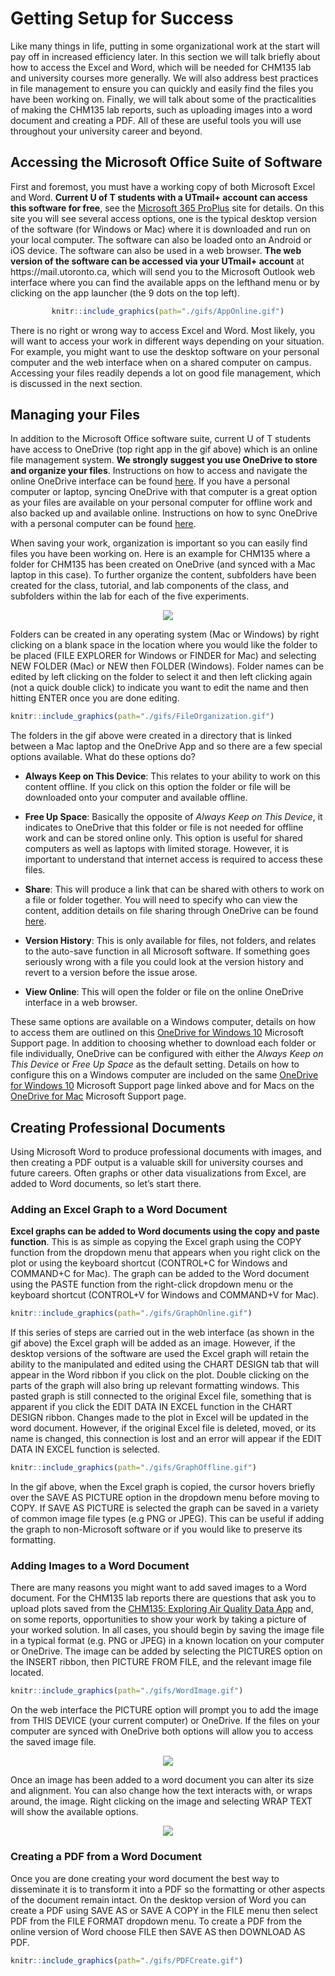 # Getting Setup for Success {#capabilities}

Like many things in life, putting in some organizational work at the start will pay off in increased efficiency later. In this section we will talk briefly about how to access the Excel and Word, which will be needed for CHM135 lab and university courses more generally.  We will also address best practices in file management to ensure you can quickly and easily find the files you have been working on. Finally, we will talk about some of the practicalities of making the CHM135 lab reports, such as uploading images into a word document and creating a PDF. All of these are useful tools you will use throughout your university career and beyond.

## Accessing the Microsoft Office Suite of Software

First and foremost, you must have a working copy of both Microsoft Excel and Word. **Current U of T students with a UTmail+ account can access this software for free**, see the [Microsoft 365 ProPlus](https://onesearch.library.utoronto.ca/ic-faq-categories/office-365-proplus) site for details. On this site you will see several access options, one is the typical desktop version of the software (for Windows or Mac) where it is downloaded and run on your local computer.  The software can also be loaded onto an Android or iOS device. The software can also be used in a web browser. **The web version of the software can be accessed via your UTmail+ account** at https://mail.utoronto.ca, which will send you to the Microsoft Outlook web interface where you can find the available apps on the lefthand menu or by clicking on the app launcher (the 9 dots on the top left).

<center>
```r
knitr::include_graphics(path="./gifs/AppOnline.gif")
```
</center>

There is no right or wrong way to access Excel and Word. Most likely, you will want to access your work in different ways depending on your situation. For example, you might want to use the desktop software on your personal computer and the web interface when on a shared computer on campus. Accessing your files readily depends a lot on good file management, which is discussed in the next section.

## Managing your Files

In addition to the Microsoft Office software suite, current U of T students have access to OneDrive (top right app in the gif above) which is an online file management system. **We strongly suggest you use OneDrive to store and organize your files**. Instructions on how to access and navigate the online OneDrive interface can be found [here](https://uthrprod.service-now.com/infocomm?id=kb_article&sys_id=397eb257dba0d0105030735a8c9619d7).  If you have a personal computer or laptop, syncing OneDrive with that computer is a great option as your files are available on your personal computer for offline work and also backed up and available online. Instructions on how to sync OneDrive with a personal computer can be found [here](https://uthrprod.service-now.com/infocomm?id=kb_article&sys_id=786db1a5db36b05094a03342399619db).

When saving your work, organization is important so you can easily find files you have been working on. Here is an example for CHM135 where a folder for CHM135 has been created on OneDrive (and synced with a Mac laptop in this case). To further organize the content, subfolders have been created for the class, tutorial, and lab components of the class, and subfolders within the lab for each of the five experiments. 

<center>
![](images/File_organization.png) 
</center>

Folders can be created in any operating system (Mac or Windows) by right clicking on a blank space in the location where you would like the folder to be placed (FILE EXPLORER for Windows or FINDER for Mac) and selecting NEW FOLDER (Mac) or NEW then FOLDER (Windows). Folder names can be edited by left clicking on the folder to select it and then left clicking again (not a quick double click) to indicate you want to edit the name and then hitting ENTER once you are done editing. 

```r
knitr::include_graphics(path="./gifs/FileOrganization.gif")
```

The folders in the gif above were created in a directory that is linked between a Mac laptop and the OneDrive App and so there are a few special options available. What do these options do?

- **Always Keep on This Device**: This relates to your ability to work on this content offline. If you click on this option the folder or file will be downloaded onto your computer and available offline. 

- **Free Up Space**: Basically the opposite of *Always Keep on This Device*, it indicates to OneDrive that this folder or file is not needed for offline work and can be stored online only. This option is useful for shared computers as well as laptops with limited storage. However, it is important to understand that internet access is required to access these files.  

- **Share**: This will produce a link that can be shared with others to work on a file or folder together. You will need to specify who can view the content, addition details on file sharing through OneDrive can be found [here](https://onesearch.library.utoronto.ca/ic-faq/37309).

- **Version History**: This is only available for files, not folders, and relates to the auto-save function in all Microsoft software. If something goes seriously wrong with a file you could look at the version history and revert to a version before the issue arose.

- **View Online**: This will open the folder or file on the online OneDrive interface in a web browser. 

These same options are available on a Windows computer, details on how to access them are outlined on this [OneDrive for Windows 10](https://support.microsoft.com/en-us/office/save-disk-space-with-onedrive-files-on-demand-for-windows-10-0e6860d3-d9f3-4971-b321-7092438fb38e) Microsoft Support page. In addition to choosing whether to download each folder or file individually, OneDrive can be configured with either the *Always Keep on This Device* or *Free Up Space* as the default setting. Details on how to configure this on a Windows computer are included on the same [OneDrive for Windows 10](https://support.microsoft.com/en-us/office/save-disk-space-with-onedrive-files-on-demand-for-windows-10-0e6860d3-d9f3-4971-b321-7092438fb38e) Microsoft Support page linked above and for Macs on the [OneDrive for Mac](https://support.microsoft.com/en-us/office/save-disk-space-with-onedrive-files-on-demand-for-mac-529f6d53-e572-4922-a585-e7a318c135f0) Microsoft Support page.

## Creating Professional Documents

Using Microsoft Word to produce professional documents with images, and then creating a PDF output is a valuable skill for university courses and future careers.  Often graphs or other data visualizations from Excel, are added to Word documents, so let’s start there.

### Adding an Excel Graph to a Word Document

**Excel graphs can be added to Word documents using the copy and paste function**. This is as simple as copying the Excel graph using the COPY function from the dropdown menu that appears when you right click on the plot or using the keyboard shortcut (CONTROL+C for Windows and COMMAND+C for Mac). The graph can be added to the Word document using the PASTE function from the right-click dropdown menu or the keyboard shortcut (CONTROL+V for Windows and COMMAND+V for Mac). 

```r
knitr::include_graphics(path="./gifs/GraphOnline.gif")
```

If this series of steps are carried out in the web interface (as shown in the gif above) the Excel graph will be added as an image. However, if the desktop versions of the software are used the Excel graph will retain the ability to the manipulated and edited using the CHART DESIGN tab that will appear in the Word ribbon if you click on the plot. Double clicking on the parts of the graph will also bring up relevant formatting windows. This pasted graph is still connected to the original Excel file, something that is apparent if you click the EDIT DATA IN EXCEL function in the CHART DESIGN ribbon. Changes made to the plot in Excel will be updated in the word document. However, if the original Excel file is deleted, moved, or its name is changed, this connection is lost and an error will appear if the EDIT DATA IN EXCEL function is selected.

```r
knitr::include_graphics(path="./gifs/GraphOffline.gif")
```

In the gif above, when the Excel graph is copied, the cursor hovers briefly over the SAVE AS PICTURE option in the dropdown menu before moving to COPY. If SAVE AS PICTURE is selected the graph can be saved in a variety of common image file types (e.g PNG or JPEG). This can be useful if adding the graph to non-Microsoft software or if you would like to preserve its formatting.

### Adding Images to a Word Document

There are many reasons you might want to add saved images to a Word document. For the CHM135 lab reports there are questions that ask you to upload plots saved from the [CHM135: Exploring Air Quality Data App](https://davidrosshall.shinyapps.io/AirQualityApp/) and, on some reports, opportunities to show your work by taking a picture of your worked solution. In all cases, you should begin by saving the image file in a typical format (e.g. PNG or JPEG) in a known location on your computer or OneDrive. The image can be added by selecting the PICTURES option on the INSERT ribbon, then PICTURE FROM FILE, and the relevant image file located. 

```r
knitr::include_graphics(path="./gifs/WordImage.gif")
```

On the web interface the PICTURE option will prompt you to add the image from THIS DEVICE (your current computer) or OneDrive. If the files on your computer are synced with OneDrive both options will allow you to access the saved image file.

<center>
![](images/AddImageOnline.png) 
</center>

Once an image has been added to a word document you can alter its size and alignment. You can also change how the text interacts with, or wraps around, the image. Right clicking on the image and selecting WRAP TEXT will show the available options. 

<center>
![](images/WrapText.png) 
</center>

### Creating a PDF from a Word Document

Once you are done creating your word document the best way to disseminate it is to transform it into a PDF so the formatting or other aspects of the document remain intact. On the desktop version of Word you can create a PDF using SAVE AS or SAVE A COPY in the FILE menu then select PDF from the FILE FORMAT dropdown menu. To create a PDF from the online version of Word choose FILE then SAVE AS then DOWNLOAD AS PDF.

```r
knitr::include_graphics(path="./gifs/PDFCreate.gif")
```